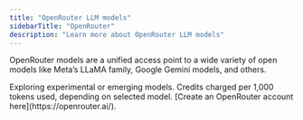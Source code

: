 ```yaml
---
title: "OpenRouter LLM models"
sidebarTitle: "OpenRouter"
description: "Learn more about OpenRouter LLM models"
---
```


OpenRouter models are a unified access point to a wide variety of open models like Meta’s LLaMA family, Google Gemini models, and others.

<AccordionGroup>
  <Accordion title="What are they good for?">
    Exploring experimental or emerging models.
  </Accordion>
  <Accordion title="How much do they cost?">
    Credits charged per 1,000 tokens used, depending on selected model. [Create an OpenRouter account here](https://openrouter.ai/).
  </Accordion>
</AccordionGroup>